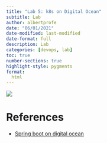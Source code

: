 ```yaml
---
title: "Lab 5: k8s on Digital Ocean"
subtitle: Lab
author: albertprofe
date: "06/01/2021"
date-modified: last-modified
date-format: full
description: Lab
categories: [devops, lab]
toc: true
number-sections: true
highlight-style: pygments
format:
  html
---
```


![](/images/devops/springboot-digitalocean-k8s.png)

# References

- [Spring boot on digital ocean](https://sites.google.com/view/devopscifo/labs/5-k8s-docean){.external target='_blank'}


